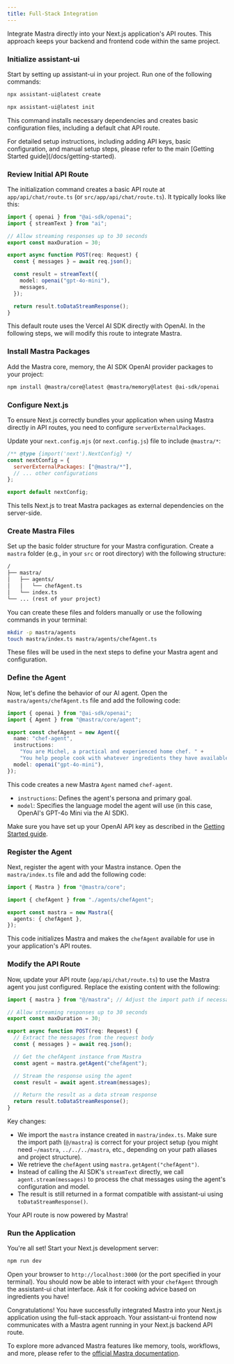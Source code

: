 ```yaml
---
title: Full-Stack Integration
---
```



Integrate Mastra directly into your Next.js application's API routes. This approach keeps your backend and frontend code within the same project.

<Steps>
<Step>

### Initialize assistant-ui

Start by setting up assistant-ui in your project. Run one of the following commands:

```sh title="New Project"
npx assistant-ui@latest create
```

```sh title="Existing Project"
npx assistant-ui@latest init
```

This command installs necessary dependencies and creates basic configuration files, including a default chat API route.

<Callout title="Need Help?">
  For detailed setup instructions, including adding API keys, basic
  configuration, and manual setup steps, please refer to the main [Getting
  Started guide](/docs/getting-started).
</Callout>

</Step>
<Step>

### Review Initial API Route

The initialization command creates a basic API route at `app/api/chat/route.ts` (or `src/app/api/chat/route.ts`). It typically looks like this:

```typescript title="app/api/chat/route.ts"
import { openai } from "@ai-sdk/openai";
import { streamText } from "ai";

// Allow streaming responses up to 30 seconds
export const maxDuration = 30;

export async function POST(req: Request) {
  const { messages } = await req.json();

  const result = streamText({
    model: openai("gpt-4o-mini"),
    messages,
  });

  return result.toDataStreamResponse();
}
```

This default route uses the Vercel AI SDK directly with OpenAI. In the following steps, we will modify this route to integrate Mastra.

</Step>
<Step>

### Install Mastra Packages

Add the Mastra core, memory, the AI SDK OpenAI provider packages to your project:

```bash npm2yarn
npm install @mastra/core@latest @mastra/memory@latest @ai-sdk/openai
```

</Step>
<Step>

### Configure Next.js

To ensure Next.js correctly bundles your application when using Mastra directly in API routes, you need to configure `serverExternalPackages`.

Update your `next.config.mjs` (or `next.config.js`) file to include `@mastra/*`:

```js title="next.config.mjs"
/** @type {import('next').NextConfig} */
const nextConfig = {
  serverExternalPackages: ["@mastra/*"],
  // ... other configurations
};

export default nextConfig;
```

This tells Next.js to treat Mastra packages as external dependencies on the server-side.

</Step>
<Step>

### Create Mastra Files

Set up the basic folder structure for your Mastra configuration. Create a `mastra` folder (e.g., in your `src` or root directory) with the following structure:

```txt title="Project Structure"
/
├── mastra/
│   ├── agents/
│   │   └── chefAgent.ts
│   └── index.ts
└── ... (rest of your project)
```

You can create these files and folders manually or use the following commands in your terminal:

```bash
mkdir -p mastra/agents
touch mastra/index.ts mastra/agents/chefAgent.ts
```

These files will be used in the next steps to define your Mastra agent and configuration.

</Step>
<Step>

### Define the Agent

Now, let's define the behavior of our AI agent. Open the `mastra/agents/chefAgent.ts` file and add the following code:

```typescript title="mastra/agents/chefAgent.ts"
import { openai } from "@ai-sdk/openai";
import { Agent } from "@mastra/core/agent";

export const chefAgent = new Agent({
  name: "chef-agent",
  instructions:
    "You are Michel, a practical and experienced home chef. " +
    "You help people cook with whatever ingredients they have available.",
  model: openai("gpt-4o-mini"),
});
```

This code creates a new Mastra `Agent` named `chef-agent`.

- `instructions`: Defines the agent's persona and primary goal.
- `model`: Specifies the language model the agent will use (in this case, OpenAI's GPT-4o Mini via the AI SDK).

Make sure you have set up your OpenAI API key as described in the [Getting Started guide](/docs/getting-started).

</Step>
<Step>

### Register the Agent

Next, register the agent with your Mastra instance. Open the `mastra/index.ts` file and add the following code:

```typescript title="mastra/index.ts"
import { Mastra } from "@mastra/core";

import { chefAgent } from "./agents/chefAgent";

export const mastra = new Mastra({
  agents: { chefAgent },
});
```

This code initializes Mastra and makes the `chefAgent` available for use in your application's API routes.

</Step>
<Step>

### Modify the API Route

Now, update your API route (`app/api/chat/route.ts`) to use the Mastra agent you just configured. Replace the existing content with the following:

```typescript title="app/api/chat/route.ts"
import { mastra } from "@/mastra"; // Adjust the import path if necessary

// Allow streaming responses up to 30 seconds
export const maxDuration = 30;

export async function POST(req: Request) {
  // Extract the messages from the request body
  const { messages } = await req.json();

  // Get the chefAgent instance from Mastra
  const agent = mastra.getAgent("chefAgent");

  // Stream the response using the agent
  const result = await agent.stream(messages);

  // Return the result as a data stream response
  return result.toDataStreamResponse();
}
```

Key changes:

- We import the `mastra` instance created in `mastra/index.ts`. Make sure the import path (`@/mastra`) is correct for your project setup (you might need `~/mastra`, `../../../mastra`, etc., depending on your path aliases and project structure).
- We retrieve the `chefAgent` using `mastra.getAgent("chefAgent")`.
- Instead of calling the AI SDK's `streamText` directly, we call `agent.stream(messages)` to process the chat messages using the agent's configuration and model.
- The result is still returned in a format compatible with assistant-ui using `toDataStreamResponse()`.

Your API route is now powered by Mastra!

</Step>
<Step>

### Run the Application

You're all set! Start your Next.js development server:

```bash npm2yarn
npm run dev
```

Open your browser to `http://localhost:3000` (or the port specified in your terminal). You should now be able to interact with your `chefAgent` through the assistant-ui chat interface. Ask it for cooking advice based on ingredients you have!

</Step>
</Steps>

Congratulations! You have successfully integrated Mastra into your Next.js application using the full-stack approach. Your assistant-ui frontend now communicates with a Mastra agent running in your Next.js backend API route.

To explore more advanced Mastra features like memory, tools, workflows, and more, please refer to the [official Mastra documentation](https://mastra.ai/docs).
